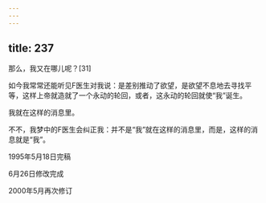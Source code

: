 ```yaml
---
---
---
```

title: 237
---



那么，我又在哪儿呢？[31]

如今我常常还能听见F医生对我说：是差别推动了欲望，是欲望不息地去寻找平等，这样上帝就造就了一个永动的轮回，或者，这永动的轮回就使“我”诞生。

我就在这样的消息里。

不不，我梦中的F医生会纠正我：并不是“我”就在这样的消息里，而是，这样的消息就是“我”。

1995年5月18日完稿

6月26日修改完成

2000年5月再次修订